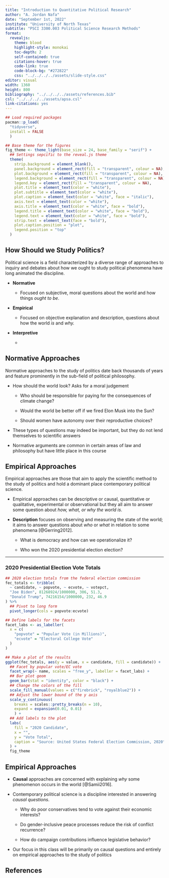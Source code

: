 ```yaml
---
title: "Introduction to Quantitative Political Research"
author: "A. Jordan Nafa"
date: "September 1st, 2022"
institute: "University of North Texas"
subtitle: "PSCI 3300.003 Political Science Research Methods"
format: 
  revealjs:
    theme: blood
    highlight-style: monokai
    toc-depth: 2
    self-contained: true
    citations-hover: true
    code-link: true
    code-block-bg: "#272822"
    css: "../../../../assets/slide-style.css"
editor: visual
width: 1360
height: 800
bibliography: "../../../../assets/references.bib"
csl: "../../../../assets/apsa.csl"
link-citations: yes
---
```


```r
## Load required packages
pacman::p_load(
  "tidyverse",
  install = FALSE
  )

## Base theme for the figures
fig_theme <- theme_light(base_size = 24, base_family = "serif") +
  ## Settings sepcific to the reveal.js theme
  theme(
    strip.background = element_blank(),
    panel.background = element_rect(fill = "transparent", colour = NA),
    plot.background = element_rect(fill = "transparent", colour = NA),
    legend.background = element_rect(fill = "transparent", colour = NA),
    legend.key = element_rect(fill = "transparent", colour = NA),
    plot.title = element_text(color = "white"),
    plot.subtitle = element_text(color = "white"),
    plot.caption = element_text(color = "white", face = "italic"),
    axis.text = element_text(color = "white"),
    axis.title = element_text(color = "white", face = "bold"),
    legend.title = element_text(color = "white", face = "bold"),
    legend.text = element_text(color = "white", face = "bold"),
    strip.text = element_text(face = "bold"),
    plot.caption.position = "plot",
    legend.position = "top"
  )
```

## How Should we Study Politics? {#sec-introduction}

Political science is a field characterized by a diverse range of approaches to inquiry and debates about how we ought to study political phenomena have long animated the discipline.

::: incremental
-   **Normative**

    -   Focused on subjective, moral questions about the world and how things *ought to be*.

-   **Empirical**

    -   Focused on objective explanation and description, questions about how the world *is* and *why.*

-   **Interpretive**

    -   
:::

## Normative Approaches

Normative approaches to the study of politics date back thousands of years and feature prominently in the sub-field of political philosophy.

::: incremental
-   How should the world look? Asks for a moral judgement

    -   Who should be responsible for paying for the consequences of climate change?

    -   Would the world be better off if we fired Elon Musk into the Sun?

    -   Should women have autonomy over their reproductive choices?

-   These types of questions may indeed be important, but they do not lend themselves to scientific answers

-   Normative arguments are common in certain areas of law and philosophy but have little place in this course
:::

## Empirical Approaches

Empirical approaches are those that aim to apply the scientific method to the study of politics and hold a dominant place contemporary political science.

::: incremental
-   Empirical approaches can be descriptive or causal, quantitative or qualitative, experimental or observational but they all aim to answer some question about *how, what, or why the world is*.

-   **Description** focuses on observing and measuring the state of the world; it aims to answer questions about *who* or *what* in relation to some phenomena [@Gerring2012].

    -   What is democracy and how can we operationalize it?

    -   Who won the 2020 presidential election election?
:::

------------------------------------------------------------------------

### 2020 Presidential Election Vote Totals {.smaller}

```r
## 2020 election totals from the federal election commission
fec_totals <- tribble(
  ~ candidate, ~ popvote, ~ ecvote, ~ votepct,
  "Joe Biden", 81268924/1000000, 306, 51.3,
  "Donald Trump", 74216154/1000000, 232, 46.9
) %>% 
  ## Pivot to long form
  pivot_longer(cols = popvote:ecvote)

## Define labels for the facets
facet_labs <- as_labeller(
  x = c(
    "popvote" = "Popular Vote (in Millions)",
    "ecvote" = "Electoral College Vote"
  )
)

## Make a plot of the results
ggplot(fec_totals, aes(y = value, x = candidate, fill = candidate)) +
  ## Facet by popular vote/EC vote
  facet_wrap(~ name, scales = "free_y", labeller = facet_labs) +
  ## Bar plot geom
  geom_bar(stat = "identity", color = "black") +
  ## Change the colors of the fill
  scale_fill_manual(values = c("firebrick", "royalblue2")) +
  ## Adjust the lower bound of the y axis
  scale_y_continuous(
    breaks = scales::pretty_breaks(n = 10), 
    expand = expansion(0.01, 0.01)
    ) +
  ## Add labels to the plot
  labs(
    fill = "2020 Candidate",
    x = "",
    y = "Vote Total",
    caption = "Source: United States Federal Election Commission, 2020"
  ) +
  fig_theme
```

## Empirical Approaches

::: incremental
-   **Causal** approaches are concerned with explaining *why* some phenomenon occurs in the world [@Samii2016].

-   Contemporary political science is a discipline interested in answering *causal questions*.

    -   Why do poor conservatives tend to vote against their economic interests?

    -   Do gender-inclusive peace processes reduce the risk of conflict recurrence?

    -   How do campaign contributions influence legislative behavior?

-   Our focus in this class will be primarily on causal questions and entirely on empirical approaches to the study of politics
:::

## References
